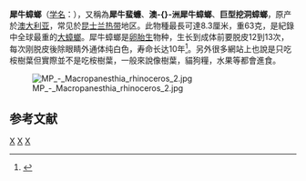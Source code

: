 {{Speciesbox
| taxon = Macropanesthia rhinoceros
| image = Macropanesthia_rhinoceros_01_Pengo.jpg
| binomial_authority = [[Henri_Louis_Frederic_de_Saussure|Saussure]], 1895
}}
'''犀牛蟑螂'''（[[学名|学名]]：''{{lang|la|Macropanesthia rhinoceros}}''），又稱為'''犀牛蜚蠊'''、'''澳-{}-洲犀牛蟑螂'''、'''巨型挖洞蟑螂'''，原产於[[澳大利亚|澳大利亚]]，常见於[[昆士兰|昆士兰]][[热带|热带]]地区。此物種最長可達8.3厘米，重63克，是紀錄中全球最重的[[大蟑螂|大蟑螂]]。犀牛蟑螂是[[卵胎生|卵胎生]]物种，生长到成体前要脱皮12到13次，每次刚脱皮後除眼睛外通体纯白色，寿命长达10年<ref name="petfacts">{{cite web | title=Pet facts: giant burrowing cockroaches | url=http://www.abc.net.au/creaturefeatures/facts/cockroach.htm | accessdate=October 2005 | language=en | archive-url=https://web.archive.org/web/20140218184323/http://www.abc.net.au/creaturefeatures/facts/cockroach.htm | archive-date=2014-02-18 | dead-url=yes }}</ref>。另外很多網站上也說是只吃桉樹葉但實際並不是吃桉樹葉，一般來說像樹葉，貓狗糧，水果等都會進食。

[[File:MP_-_Macropanesthia_rhinoceros_2.jpg|thumb]]

==参考文献==
{{reflist|2}}
{{Taxonbar|from=Q259566}}

[[Category:匍蜚蠊科|X]]
[[Category:寵物蟑螂|X]]
[[Category:1895年描述的动物|X]]